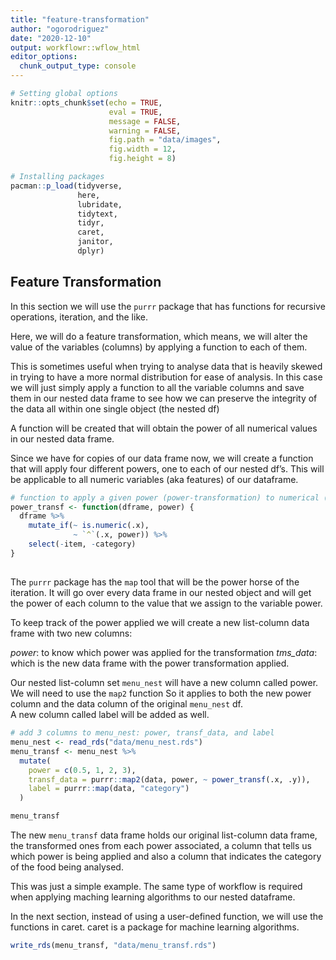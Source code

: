 ```yaml
---
title: "feature-transformation"
author: "ogorodriguez"
date: "2020-12-10"
output: workflowr::wflow_html
editor_options:
  chunk_output_type: console
---
```



```r
# Setting global options
knitr::opts_chunk$set(echo = TRUE,
                      eval = TRUE,
                      message = FALSE,
                      warning = FALSE,
                      fig.path = "data/images",
                      fig.width = 12,
                      fig.height = 8)
```

```r
# Installing packages
pacman::p_load(tidyverse,
               here,
               lubridate,
               tidytext,
               tidyr,
               caret,
               janitor,
               dplyr)
```

## Feature Transformation

In this section we will use the `purrr` package that has functions for recursive operations, iteration, and the like.

Here, we will do a feature transformation, which means, we will alter the value of the variables (columns)
by applying a function to each of them.

This is sometimes useful when trying to analyse data that is heavily skewed in trying to have a more normal distribution
for ease of analysis.  In this case we will just simply apply a function to all the variable columns and save them in our 
nested data frame to see how we can preserve the integrity of the data all within one single object (the nested df)

A function will be created that will obtain the power of all numerical values in our nested data frame.

Since we have for copies of our data frame now, we will create a function that will apply four different 
powers, one to each of our nested df's. This will be applicable to all numeric variables (aka features) of our dataframe. 

```r
# function to apply a given power (power-transformation) to numerical (dbl) columns in our dataframe
power_transf <- function(dframe, power) {
  dframe %>% 
    mutate_if(~ is.numeric(.x),
              ~ `^`(.x, power)) %>% 
    select(-item, -category)
}

```

## 


The `purrr` package has the `map` tool that will be the power horse of the iteration.
It will go over every data frame in our nested object and will get the power of each column
to the value that we assign to the variable power.

To keep track of the power applied we will create a new list-column data frame with two
new columns:

  _power_: to know which power was applied for the transformation
  *tms_data*: which is the new data frame with the power transformation applied.
  
Our nested list-column set `menu_nest` will have a new column called power.  We will need to use the `map2` function
So it applies to both the new power column and the data column of the original `menu_nest` df.  
A new column called label will be added as well.

```r
# add 3 columns to menu_nest: power, transf_data, and label
menu_nest <- read_rds("data/menu_nest.rds")
menu_transf <- menu_nest %>% 
  mutate(
    power = c(0.5, 1, 2, 3),
    transf_data = purrr::map2(data, power, ~ power_transf(.x, .y)),
    label = purrr::map(data, "category")
  )

menu_transf

```

The new `menu_transf` data frame holds our original list-column data frame, the transformed ones 
from each power associated, a column that tells us which power is being applied and also
a column that indicates the category of the food being analysed.

This was just a simple example.  The same type of workflow is required when applying
maching learning algorithms to our nested dataframe.

In the next section, instead of using a user-defined function, we will use the functions in caret.
caret is a package for machine learning algorithms.

```r
write_rds(menu_transf, "data/menu_transf.rds")
```









































































